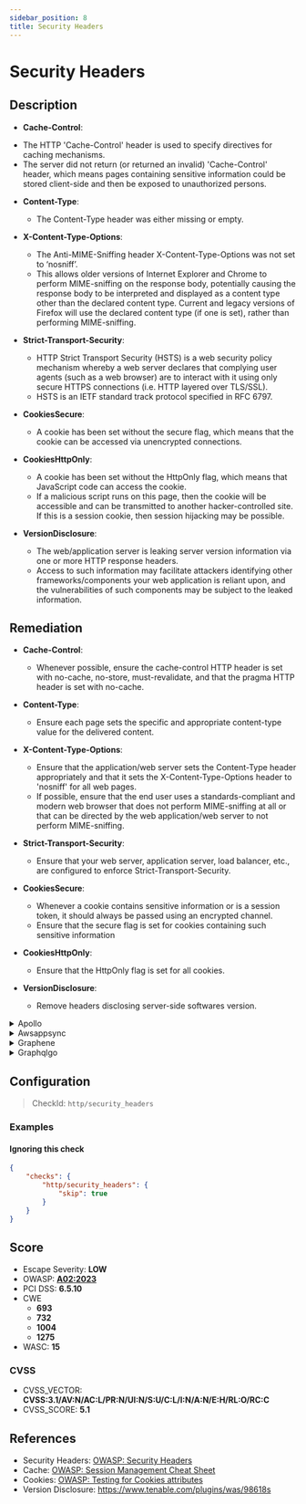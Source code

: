 ```yaml
---
sidebar_position: 8
title: Security Headers
---
```


# Security Headers

## Description

* **Cache-Control**:
 - The HTTP 'Cache-Control' header is used to specify directives for caching mechanisms.
 - The server did not return (or returned an invalid) 'Cache-Control' header, which means pages containing sensitive information could be stored client-side and then be exposed to unauthorized persons.

 * **Content-Type**:
   - The Content-Type header was either missing or empty.

 * **X-Content-Type-Options**:
   - The Anti-MIME-Sniffing header X-Content-Type-Options was not set to ‘nosniff’.
   - This allows older versions of Internet Explorer and Chrome to perform MIME-sniffing on the response body, potentially causing the response body to be interpreted and displayed as a content type other than the declared content type. Current and legacy versions of Firefox will use the declared content type (if one is set), rather than performing MIME-sniffing.

 * **Strict-Transport-Security**:
   - HTTP Strict Transport Security (HSTS) is a web security policy mechanism whereby a web server declares that complying user agents (such as a web browser) are to interact with it using only secure HTTPS connections (i.e. HTTP layered over TLS/SSL).
   - HSTS is an IETF standard track protocol specified in RFC 6797.

 * **CookiesSecure**:
   - A cookie has been set without the secure flag, which means that the cookie can be accessed via unencrypted connections.

 * **CookiesHttpOnly**:
   - A cookie has been set without the HttpOnly flag, which means that JavaScript code can access the cookie.
   - If a malicious script runs on this page, then the cookie will be accessible and can be transmitted to another hacker-controlled site. If this is a session cookie, then session hijacking may be possible.

 * **VersionDisclosure**:
   - The web/application server is leaking server version information via one or more HTTP response headers.
   - Access to such information may facilitate attackers identifying other frameworks/components your web application is reliant upon, and the vulnerabilities of such components may be subject to the leaked information.

## Remediation

* **Cache-Control**:
  - Whenever possible, ensure the cache-control HTTP header is set with no-cache, no-store, must-revalidate, and that the pragma HTTP header is set with no-cache.

* **Content-Type**:
  - Ensure each page sets the specific and appropriate content-type value for the delivered content.

* **X-Content-Type-Options**:
  - Ensure that the application/web server sets the Content-Type header appropriately and that it sets the X-Content-Type-Options header to 'nosniff' for all web pages.
  - If possible, ensure that the end user uses a standards-compliant and modern web browser that does not perform MIME-sniffing at all or that can be directed by the web application/web server to not perform MIME-sniffing.

* **Strict-Transport-Security**:
  - Ensure that your web server, application server, load balancer, etc., are configured to enforce Strict-Transport-Security.

* **CookiesSecure**:
  - Whenever a cookie contains sensitive information or is a session token, it should always be passed using an encrypted channel.
  - Ensure that the secure flag is set for cookies containing such sensitive information

* **CookiesHttpOnly**:
  - Ensure that the HttpOnly flag is set for all cookies.

* **VersionDisclosure**:
  - Remove headers disclosing server-side softwares version.


<details>
    <summary>Apollo</summary>

When using Apollo with Express.js, [helmet](https://www.npmjs.com/package/helmet) can take care of the security headers.

```javascript
const helmet = require("helmet");
...
app.use(helmet);
```


</details>

<details>
    <summary>Awsappsync</summary>

* Add security headers with the API Gateway

Put your AppSync API behind an API Gateway and configure it to act as a proxy to your AppSync endpoint (e.g., using the HTTP Proxy feature).

[API Gateway Documentation](https://docs.aws.amazon.com/apigateway/latest/developerguide/welcome.html)

Then you can manually add headers to each resource. (There is only one resource if your API Gateway is only used to proxy a single AppSync endpoint)

Here is an example of security headers you can add :

```
Cache-Control: no-store
Content-Security-Policy: default-src 'self'
Strict-Transport-Security: max-age=63072000
X-Content-Type-Options: nosniff
X-Frame-Options: SAMEORIGIN
X-XSS-Protection: 1; mode=block
```


* Add security headers using only AWS AppSync

AWS AppSync currently does not allow to append custom headers to every response.

However, custom response headers can be configured individually for every resolver by using response mapping templates.

To do this, go to:
   - AppSync > {Your App} > Schema

For every attached resolver :
   - Go to the resolver configuration
   - In the "Configure the response mapping template" section, add this :

```php
$util.http.addResponseHeader("Cache-Control", "no-store")
$util.http.addResponseHeader("Content-Security-Policy", "default-src 'self'")
$util.http.addResponseHeader("Strict-Transport-Security", "max-age=63072000")
$util.http.addResponseHeader("X-Content-Type-Options", "nosniff")
$util.http.addResponseHeader("X-Frame-Options", "SAMEORIGIN")
$util.http.addResponseHeader("X-XSS-Protection", "1; mode=block")
```

You can safely ignore this warning if you did this for every single resolver.

However, it may still appear here as GraphQL requests like `query { __typename }` are not associated with a resolver; therefore, you cannot add custom response headers. (Which doesn't matter as such requests cannot leak data as no actual field is queried)

[AWS AppSync adds support for custom response headers](https://aws.amazon.com/about-aws/whats-new/2022/02/aws-appsync-support-custom-response-headers/)

[HTTP helpers in $util.http](https://docs.aws.amazon.com/appsync/latest/devguide/http-helpers-in-utils-http.html)

[Resolver Mapping Template Programming Guide](https://docs.aws.amazon.com/appsync/latest/devguide/resolver-mapping-template-reference-programming-guide.html)


</details>

<details>
    <summary>Graphene</summary>

To add Security Headers to **Django**, follow this guide :

[How to Score A+ for Security Headers on Your Django Website](https://adamj.eu/tech/2019/04/10/how-to-score-a+-for-security-headers-on-your-django-website/)

For **Flask**, use Google's [flask-talisman](https://github.com/GoogleCloudPlatform/flask-talisman)


</details>

<details>
    <summary>Graphqlgo</summary>

You can use a HTTP middleware to add security headers.

For instance, with [srikrsna/security-headers](https://github.com/srikrsna/security-headers):

```go
import (
  secure "github.com/srikrsna/security-headers"
)

h := handler.New(&handler.Config{
  Schema:   &schema,
  ...
})

s := &secure.Secure{
  STSIncludeSubdomains: true,
  STSPreload:           true,
  STSMaxAgeSeconds:     90,

  FrameOption: secure.FrameAllowFrom,
  FrameOrigin: "https://example.com/",

  ContentTypeNoSniff: true,

  XSSFilterBlock: true,

  HPKPPins: []string{
  "HBkhsug765gdKHhvdj6jdb7jJh/j+soZS7sWs=",
  "hjshHSHU68hbdkHhvdkgksgsg+jd/jHJ68HBH=",
  },
  HPKPMaxAge:            5184000,
  HPKPReportURI:         "https://www.example.org/hpkp-report",
  HPKPIncludeSubdomains: true,

  ExpectCTMaxAge:    5184000,
  ExpectCTEnforce:   true,
  ExpectCTReportUri: "https://www.example.org/ct-report",

  ReferrerPolicy: secure.ReferrerStrictOriginWhenCrossOrigin,
}
http.Handle("/graphql", s.Middleware()(h))

http.ListenAndServe(":8082", nil)
```


</details>

## Configuration

> CheckId: `http/security_headers`


### Examples


#### Ignoring this check

```json
{
    "checks": {
        "http/security_headers": {
            "skip": true
        }
    }
}
```




## Score

- Escape Severity: **<span className="low-severity">LOW</span>**
- OWASP: **[A02:2023](https://github.com/OWASP/API-Security/blob/master/editions/2023/en/0xa2-broken-authentication.md)**
- PCI DSS: **6.5.10**
- CWE
  - **693**
  - **732**
  - **1004**
  - **1275**
- WASC: **15**



### CVSS

- CVSS_VECTOR: **CVSS:3.1/AV:N/AC:L/PR:N/UI:N/S:U/C:L/I:N/A:N/E:H/RL:O/RC:C**
- CVSS_SCORE: **5.1**

## References

- Security Headers: [OWASP: Security Headers](https://owasp.org/www-community/Security_Headers)
- Cache: [OWASP: Session Management Cheat Sheet](https://cheatsheetseries.owasp.org/cheatsheets/Session_Management_Cheat_Sheet.html#web-content-caching)
- Cookies: [OWASP: Testing for Cookies attributes](https://owasp.org/www-project-web-security-testing-guide/v41/4-Web_Application_Security_Testing/06-Session_Management_Testing/02-Testing_for_Cookies_Attributes.html)
- Version Disclosure: <https://www.tenable.com/plugins/was/98618s>

